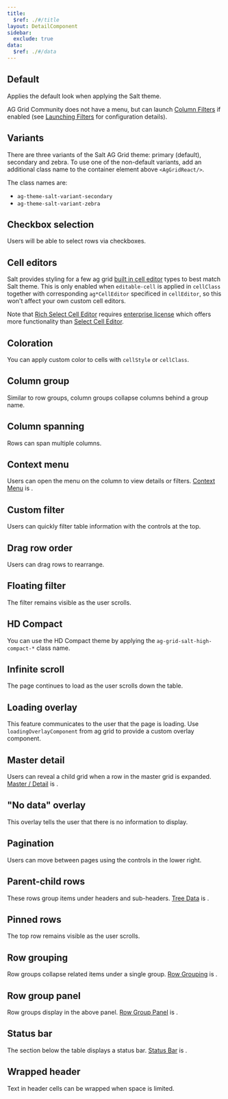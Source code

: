 ```yaml
---
title:
  $ref: ./#/title
layout: DetailComponent
sidebar:
  exclude: true
data:
  $ref: ./#/data
---
```


<AGThemeProvider>

## Default

Applies the default look when applying the Salt theme.

<Callout title="Note">

AG Grid Community does not have a menu, but can launch [Column Filters](https://www.ag-grid.com/react-data-grid/filtering/) if enabled (see [Launching Filters](https://www.ag-grid.com/react-data-grid/filter-api/#launching-filters) for configuration details).

</Callout>

<LivePreview componentName="ag-grid-theme" exampleName="Default" />

## Variants

There are three variants of the Salt AG Grid theme: primary (default), secondary and zebra. To use one of the non-default variants, add an additional class name to the container element above `<AgGridReact/>`.

The class names are:

- `ag-theme-salt-variant-secondary`
- `ag-theme-salt-variant-zebra`

<LivePreview componentName="ag-grid-theme" exampleName="Variants" />

## Checkbox selection

Users will be able to select rows via checkboxes.

<LivePreview componentName="ag-grid-theme" exampleName="CheckboxSelection" />

## Cell editors

Salt provides styling for a few ag grid [built in cell editor](https://www.ag-grid.com/react-data-grid/provided-cell-editors/) types to best match Salt theme. This is only enabled when `editable-cell` is applied in `cellClass` together with corresponding `ag*CellEditor` specificed in `cellEditor`, so this won't affect your own custom cell editors.

Note that [Rich Select Cell Editor](https://www.ag-grid.com/react-data-grid/provided-cell-editors-rich-select/) requires [enterprise license](https://www.ag-grid.com/react-data-grid/licensing/) which offers more functionality than [Select Cell Editor](https://www.ag-grid.com/react-data-grid/provided-cell-editors-select/).

<LivePreview componentName="ag-grid-theme" exampleName="ProvidedCellEditors" />

## Coloration

You can apply custom color to cells with `cellStyle` or `cellClass`.

<LivePreview componentName="ag-grid-theme" exampleName="Coloration" />

## Column group

Similar to row groups, column groups collapse columns behind a group name.

<LivePreview componentName="ag-grid-theme" exampleName="ColumnGroup" />

## Column spanning

Rows can span multiple columns.

<LivePreview componentName="ag-grid-theme" exampleName="ColumnSpanning" />

## Context menu

Users can open the menu on the column to view details or filters. [Context Menu](https://www.ag-grid.com/react-data-grid/context-menu/) is <AgEnterpriseFeature/>.

<LivePreview componentName="ag-grid-theme" exampleName="ContextMenu" />

## Custom filter

Users can quickly filter table information with the controls at the top.

<LivePreview componentName="ag-grid-theme" exampleName="CustomFilter" />

## Drag row order

Users can drag rows to rearrange.

<LivePreview componentName="ag-grid-theme" exampleName="DragRowOrder" />

## Floating filter

The filter remains visible as the user scrolls.

<LivePreview componentName="ag-grid-theme" exampleName="FloatingFilter" />

## HD Compact

You can use the HD Compact theme by applying the `ag-grid-salt-high-compact-*` class name.

<LivePreview componentName="ag-grid-theme" exampleName="HDCompact" />

## Infinite scroll

The page continues to load as the user scrolls down the table.

<LivePreview componentName="ag-grid-theme" exampleName="InfiniteScroll" />

## Loading overlay

This feature communicates to the user that the page is loading. Use `loadingOverlayComponent`
from ag grid to provide a custom overlay component.

<LivePreview componentName="ag-grid-theme" exampleName="LoadingOverlay" />

## Master detail

Users can reveal a child grid when a row in the master grid is expanded. [Master / Detail](https://www.ag-grid.com/react-data-grid/master-detail/) is <AgEnterpriseFeature/>.

<LivePreview componentName="ag-grid-theme" exampleName="MasterDetail" />

## "No data" overlay

This overlay tells the user that there is no information to display.

<LivePreview componentName="ag-grid-theme" exampleName="NoDataOverlay" />

## Pagination

Users can move between pages using the controls in the lower right.

<LivePreview componentName="ag-grid-theme" exampleName="Pagination" />

## Parent-child rows

These rows group items under headers and sub-headers. [Tree Data](https://www.ag-grid.com/react-data-grid/tree-data/) is <AgEnterpriseFeature/>.

<LivePreview componentName="ag-grid-theme" exampleName="ParentChildRows" />

## Pinned rows

The top row remains visible as the user scrolls.

<LivePreview componentName="ag-grid-theme" exampleName="PinnedRows" />

## Row grouping

Row groups collapse related items under a single group. [Row Grouping](https://www.ag-grid.com/react-data-grid/grouping/) is <AgEnterpriseFeature/>.

<LivePreview componentName="ag-grid-theme" exampleName="RowGrouping" />

## Row group panel

Row groups display in the above panel. [Row Group Panel](https://www.ag-grid.com/react-data-grid/grouping-group-panel/) is <AgEnterpriseFeature/>.

<LivePreview componentName="ag-grid-theme" exampleName="RowGroupPanel" />

## Status bar

The section below the table displays a status bar. [Status Bar](https://www.ag-grid.com/react-data-grid/status-bar/) is <AgEnterpriseFeature/>.

<LivePreview componentName="ag-grid-theme" exampleName="StatusBar" />

## Wrapped header

Text in header cells can be wrapped when space is limited.

<LivePreview componentName="ag-grid-theme" exampleName="WrappedHeader" />

</AGThemeProvider>
